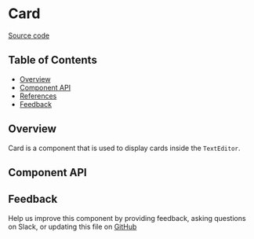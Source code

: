 
# Card

[Source code](https://github.com/leemonade/bubbles/tree/main/packages/editors/src/form/Card/Card.js)

## Table of Contents

<!-- START doctoc generated TOC please keep comment here to allow auto update -->
<!-- DON'T EDIT THIS SECTION, INSTEAD RE-RUN doctoc TO UPDATE -->

- [Overview](#overview)
- [Component API](#component-api)
- [References](#references)
- [Feedback](#feedback)

## Overview

Card is a component that is used to display cards inside the `TextEditor`.

<ThemeProvider>
  <Card
    node={{
      attrs: {
        title: 'PLAYER VIDEO/AUDIO',
        description:
          'We’ve always been told that the brain contains billions of neurons, which, of course, have an essential role in all the processes…',
        color: 'blueviolet',
        fileType: 'video',
        image:
          'https://images.unsplash.com/photo-1646596504587-c3771cf62e81?crop=entropy&cs=tinysrgb&fit=max&fm=jpg&ixid=MnwxfDB8MXxyYW5kb218MHx8fHx8fHx8MTY0NjkyNjM3OA&ixlib=rb-1.2.1&q=80&w=1080',
      },
    }}
  />
</ThemeProvider>

## Component API

<Preview>
  <Story id="atom-form-card--playground" />
</Preview>

<Props of={Card} />

## Feedback

Help us improve this component by providing feedback, asking questions on Slack, or updating this file on
[GitHub](https://github.com/leemonade/bubbles/edit/main/packages/editors/src/form/Card/Card.mdx)
